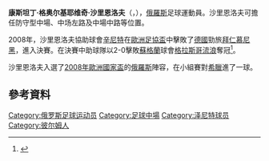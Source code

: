 {{noteTA
|G1=俄超
|T=zh-hans:康斯坦丁·兹里亚诺夫;zh-hk:康斯坦丁·沙里恩洛夫;zh-tw:康斯坦丁·齊里亞諾夫;
|1=zh-hans:兹里亚诺夫;zh-hk:沙里恩洛夫;zh-tw:齊里亞諾夫;
}}
{{Football player infobox
| playername = 康斯坦丁·沙里恩洛夫<br />''Konstantin Zyryanov''
| image = [[File:Zyrya.jpg|200px]]
| fullname = Konstantin Georgiyevich Zyryanov
| height = {{height|m=1.76}}<ref>[http://cn.euro2008.uefa.com/tournament/players/player=56090/index.html 歐洲足球錦標賽 官方網頁]{{Dead link|date=2018年6月 |bot=InternetArchiveBot |fix-attempted=no }}</ref>
| nickname = 
| dateofbirth = {{birth date and age|1977|10|5}}
| cityofbirth = [[彼爾姆|彼爾姆]]<br />（現[[俄羅斯|俄羅斯]][[彼爾姆|彼爾姆]]）
| countryofbirth = [[蘇聯|蘇聯]]
| currentclub         = [[圣彼得堡泽尼特足球俱乐部|泽尼特]] (U-21 manager)
| clubnumber          =
| position = [[中場|中場]]
| youthyears1 = | youthclubs1 = [[彼爾姆安卡足球俱樂部|阿姆卡爾]]
| years1 = 1994–2000 | clubs1 = [[彼爾姆安卡足球俱樂部|阿姆卡爾]]                               | caps1 = 171 | goals1 = 48
| years2 = 2000      | clubs2 = [[莫斯科魚雷足球俱樂部|莫斯科魚雷-2]]                     | caps2 =   2 | goals2 =  1
| years3 = 2000–2007 | clubs3 = [[莫斯科魚雷足球俱樂部|莫斯科魚雷]]                       | caps3 = 164 | goals3 =  9
| years4 = 2007–2017 | clubs4 = [[圣彼得堡泽尼特足球俱乐部|泽尼特]]       | caps4 = 201 | goals4 = 30
| years5 = 2014–2017 | clubs5 = → [[圣彼得堡泽尼特足球俱乐部|泽尼特-2]] | caps5 =  87 | goals5 = 10
| totalcaps = 625 | totalgoals = 98
| nationalyears1 = 2006–2012 | nationalteam1 = [[俄羅斯國家足球隊|俄羅斯]] | nationalcaps1 = 52 | nationalgoals1 = 7
| manageryears1 = 2017–2018 | managerclubs1 = [[圣彼得堡泽尼特足球俱乐部|泽尼特-2]]
| manageryears2 = 2018–     | managerclubs2 = [[圣彼得堡泽尼特足球俱乐部|泽尼特]] (U21)
| pcupdate = 2008年5月15日
| ntupdate = 2008年6月14日
}} 
{{中文譯名 
| english     = Konstantin '''Zyryanov'''
| putonghua   = 兹亚诺夫
| taiwan      = 齊里亞諾夫
| cantonese   = 沙里恩洛夫
| other       = 
|}}
'''康斯坦丁·格奥尔基耶维奇·沙里恩洛夫'''（'''{{lang|ru|Константин Георгиевич Зырянов}}'''，{{bd|1977年|10月5日|||Zyryanov, Konstantin Georgiyevich}}），[[俄羅斯|俄羅斯]]足球運動員。沙里恩洛夫可擔任防守型中場、中场左路及中場中路等位置。

2008年，沙里恩洛夫協助球會[[辛尼特|辛尼特]]在[[歐洲足協盃|歐洲足協盃]]中擊敗了[[德國|德國]]勁旅[[拜仁慕尼黑|拜仁慕尼黑]]，進入決賽。在決賽中助球隊以2-0擊敗[[蘇格蘭|蘇格蘭]]球會[[格拉斯哥流浪|格拉斯哥流浪]]奪冠<ref>{{Cite web |url=http://news.bbc.co.uk/sport1/hi/football/europe/7393752.stm |title=Zenit 2-0 Rangers(2008 UEFA Cup Final) |accessdate=2008-06-21 |archive-date=2012-03-11 |archive-url=https://web.archive.org/web/20120311080213/http://news.bbc.co.uk/sport1/hi/football/europe/7393752.stm |dead-url=no }}</ref>。

沙里恩洛夫入選了[[2008年歐洲國家盃|2008年歐洲國家盃]]的[[俄羅斯國家足球隊|俄羅斯]]陣容，在小組賽對[[希臘國家足球隊|希臘]]進了一球。

== 參考資料 ==
<div class="references-small">
<references />
</div>

{{start box}}
{{succession box|title=[[俄羅斯足球先生|俄羅斯足球先生]]|before=[[艾沙雲|艾沙雲]]|after=[[瓦格纳·勒夫|瓦格纳·勒夫]]|years=2007年}}
{{end box}}
{{2008年歐洲足球錦標賽俄羅斯參賽名單}}

{{DEFAULTSORT:Zyryanov, Konstantin Georgiyevich}}

[[Category:俄罗斯足球运动员|Category:俄罗斯足球运动员]]
[[Category:足球中場|Category:足球中場]]
[[Category:泽尼特球员|Category:泽尼特球员]]
[[Category:彼尔姆人|Category:彼尔姆人]]